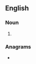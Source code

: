 ==English==

===Noun===
{{head|en|noun plural form}}

# {{plural of|protostomian|lang=en}}

===Anagrams===
* {{anagrams|en|somatotropins}}